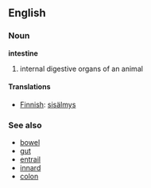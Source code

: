 ==English==
===Noun===
'''intestine'''
#internal digestive organs of an animal

====Translations====
*[[Finnish]]: [[sisälmys]]

===See also===
*[[bowel]]
*[[gut]]
*[[entrail]]
*[[innard]]
*[[colon]]